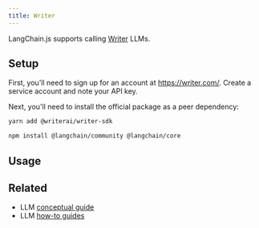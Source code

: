 ```yaml
---
title: Writer
---
```


LangChain.js supports calling [Writer](https://writer.com/) LLMs.

## Setup

First, you'll need to sign up for an account at https://writer.com/. Create a service account and note your API key.

Next, you'll need to install the official package as a peer dependency:

```bash npm
yarn add @writerai/writer-sdk
```

```bash npm
npm install @langchain/community @langchain/core
```

## Usage


<Writer />

## Related

- LLM [conceptual guide](/oss/concepts/text_llms)
- LLM [how-to guides](/oss/how-to/#llms)
